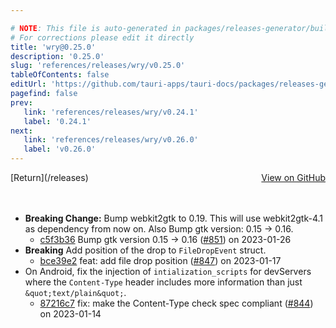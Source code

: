 ```yaml
---

# NOTE: This file is auto-generated in packages/releases-generator/build.ts
# For corrections please edit it directly
title: 'wry@0.25.0'
description: '0.25.0'
slug: 'references/releases/wry/v0.25.0'
tableOfContents: false
editUrl: 'https://github.com/tauri-apps/tauri-docs/packages/releases-generator/build.ts'
pagefind: false
prev:
   link: 'references/releases/wry/v0.24.1'
   label: '0.24.1'
next:
   link: 'references/releases/wry/v0.26.0'
   label: 'v0.26.0'
---
```


<div style="margin-bottom:3rem; display: flex; justify-content: space-between; align-items: center"><span>[Return](/releases)</span><span><a href="https://github.com/tauri-apps/wry/releases/tag/wry-v0.25.0">View on GitHub</a></span></div>

- **Breaking Change:** Bump webkit2gtk to 0.19. This will use webkit2gtk-4.1 as dependency from now on. Also Bump gtk version: 0.15 -&gt; 0.16.
  - [c5f3b36](https://github.com/tauri-apps/wry/commit/c5f3b36b7ac4613971ddf56397932c44a9c74878) Bump gtk version 0.15 -&gt; 0.16 ([#851](https://github.com/tauri-apps/wry/pull/851)) on 2023-01-26
- **Breaking** Add position of the drop to `FileDropEvent` struct.
  - [bce39e2](https://github.com/tauri-apps/wry/commit/bce39e2be195194e547b0021e770e45a3df15fa1) feat: add file drop position ([#847](https://github.com/tauri-apps/wry/pull/847)) on 2023-01-17
- On Android, fix the injection of `intialization_scripts` for devServers where the `Content-Type` header includes more information than just `&quot;text/plain&quot;`.
  - [87216c7](https://github.com/tauri-apps/wry/commit/87216c7f01d5f65641422343dd0aa7f08ea61d0d) fix: make the Content-Type check spec compliant ([#844](https://github.com/tauri-apps/wry/pull/844)) on 2023-01-14

